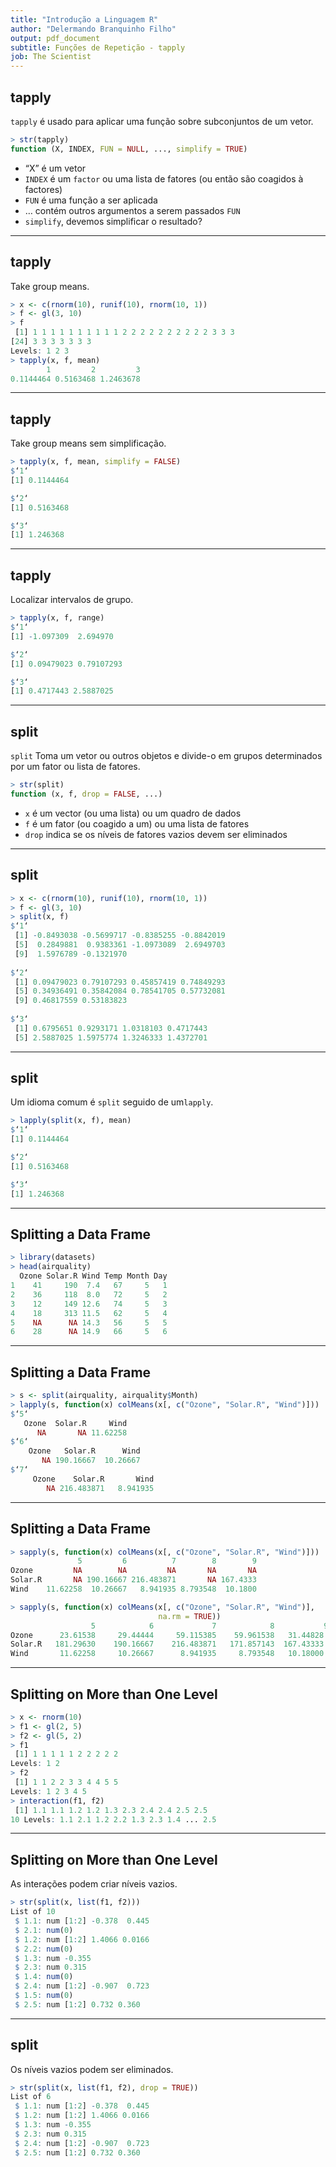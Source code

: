 ```yaml
---
title: "Introdução a Linguagem R"
author: "Delermando Branquinho Filho"
output: pdf_document
subtitle: Funções de Repetição - tapply
job: The Scientist
---
```


## tapply

`tapply` é usado para aplicar uma função sobre subconjuntos de um vetor. 

```r
> str(tapply)
function (X, INDEX, FUN = NULL, ..., simplify = TRUE)
```

- "X" é um vetor
- `INDEX` é um `factor` ou uma lista de fatores (ou então são coagidos à factores)
- `FUN` é uma função a ser aplicada
- ... contém outros argumentos a serem passados `FUN`
- `simplify`, devemos simplificar o resultado?

---

## tapply

Take group means.

```r
> x <- c(rnorm(10), runif(10), rnorm(10, 1))
> f <- gl(3, 10)
> f
 [1] 1 1 1 1 1 1 1 1 1 1 2 2 2 2 2 2 2 2 2 2 3 3 3
[24] 3 3 3 3 3 3 3
Levels: 1 2 3
> tapply(x, f, mean)
        1         2         3 
0.1144464 0.5163468 1.2463678
```

---

## tapply

Take group means sem simplificação.

```r
> tapply(x, f, mean, simplify = FALSE)
$‘1‘
[1] 0.1144464

$‘2‘
[1] 0.5163468

$‘3‘
[1] 1.246368
```

---

## tapply

Localizar intervalos de grupo.

```r
> tapply(x, f, range)
$‘1‘
[1] -1.097309  2.694970

$‘2‘
[1] 0.09479023 0.79107293

$‘3‘
[1] 0.4717443 2.5887025
```

---

## split

`split` Toma um vetor ou outros objetos e divide-o em grupos determinados por um fator ou lista de fatores.

```r
> str(split)
function (x, f, drop = FALSE, ...)
```

- `x` é um vector (ou uma lista) ou um quadro de dados
- `f` é um fator (ou coagido a um) ou uma lista de fatores
- `drop` indica se os níveis de fatores vazios devem ser eliminados

---

## split

```r
> x <- c(rnorm(10), runif(10), rnorm(10, 1))
> f <- gl(3, 10)
> split(x, f)
$‘1‘
 [1] -0.8493038 -0.5699717 -0.8385255 -0.8842019
 [5]  0.2849881  0.9383361 -1.0973089  2.6949703
 [9]  1.5976789 -0.1321970
 
$‘2‘
 [1] 0.09479023 0.79107293 0.45857419 0.74849293
 [5] 0.34936491 0.35842084 0.78541705 0.57732081
 [9] 0.46817559 0.53183823
 
$‘3‘
 [1] 0.6795651 0.9293171 1.0318103 0.4717443
 [5] 2.5887025 1.5975774 1.3246333 1.4372701
```

---

## split

Um idioma comum é `split` seguido de um` lapply`.

```r
> lapply(split(x, f), mean)
$‘1‘
[1] 0.1144464

$‘2‘
[1] 0.5163468

$‘3‘
[1] 1.246368
```

---

## Splitting a Data Frame

```r
> library(datasets)
> head(airquality)
  Ozone Solar.R Wind Temp Month Day 
1    41     190  7.4   67     5   1 
2    36     118  8.0   72     5   2 
3    12     149 12.6   74     5   3 
4    18     313 11.5   62     5   4 
5    NA      NA 14.3   56     5   5 
6    28      NA 14.9   66     5   6
```

---

## Splitting a Data Frame

```r
> s <- split(airquality, airquality$Month)
> lapply(s, function(x) colMeans(x[, c("Ozone", "Solar.R", "Wind")]))
$‘5‘
   Ozone  Solar.R     Wind
      NA       NA 11.62258
$‘6‘
    Ozone   Solar.R      Wind
       NA 190.16667  10.26667
$‘7‘
     Ozone    Solar.R       Wind
        NA 216.483871   8.941935
```

---

## Splitting a Data Frame

```r
> sapply(s, function(x) colMeans(x[, c("Ozone", "Solar.R", "Wind")])) 
               5         6          7        8        9
Ozone         NA        NA         NA       NA       NA
Solar.R       NA 190.16667 216.483871       NA 167.4333
Wind    11.62258  10.26667   8.941935 8.793548  10.1800

> sapply(s, function(x) colMeans(x[, c("Ozone", "Solar.R", "Wind")],
                                 na.rm = TRUE))
                  5            6             7            8           9 
Ozone      23.61538     29.44444     59.115385    59.961538   31.44828 
Solar.R   181.29630    190.16667    216.483871   171.857143  167.43333 
Wind       11.62258     10.26667      8.941935     8.793548   10.18000
```

---

## Splitting on More than One Level

```r
> x <- rnorm(10)
> f1 <- gl(2, 5)
> f2 <- gl(5, 2)
> f1
 [1] 1 1 1 1 1 2 2 2 2 2
Levels: 1 2
> f2
 [1] 1 1 2 2 3 3 4 4 5 5
Levels: 1 2 3 4 5
> interaction(f1, f2)
 [1] 1.1 1.1 1.2 1.2 1.3 2.3 2.4 2.4 2.5 2.5
10 Levels: 1.1 2.1 1.2 2.2 1.3 2.3 1.4 ... 2.5
```

---

## Splitting on More than One Level

As interações podem criar níveis vazios.

```r
> str(split(x, list(f1, f2)))
List of 10
 $ 1.1: num [1:2] -0.378  0.445
 $ 2.1: num(0)
 $ 1.2: num [1:2] 1.4066 0.0166
 $ 2.2: num(0)
 $ 1.3: num -0.355
 $ 2.3: num 0.315
 $ 1.4: num(0)
 $ 2.4: num [1:2] -0.907  0.723
 $ 1.5: num(0)
 $ 2.5: num [1:2] 0.732 0.360
```

---

## split

Os níveis vazios podem ser eliminados.

```r
> str(split(x, list(f1, f2), drop = TRUE))
List of 6
 $ 1.1: num [1:2] -0.378  0.445
 $ 1.2: num [1:2] 1.4066 0.0166
 $ 1.3: num -0.355
 $ 2.3: num 0.315
 $ 2.4: num [1:2] -0.907  0.723
 $ 2.5: num [1:2] 0.732 0.360
```